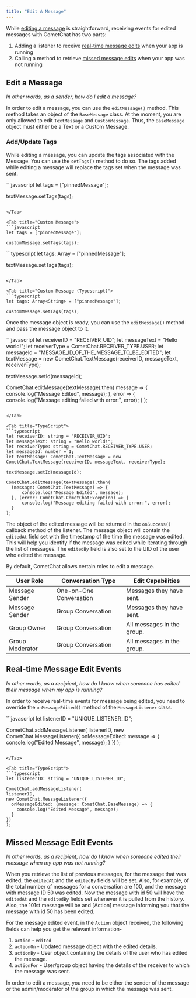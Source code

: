 ```yaml
---
title: "Edit A Message"
---
```




While [editing a message](/docs/sdk/ionic/edit-message#edit-a-message) is straightforward, receiving events for edited messages with CometChat has two parts:

1. Adding a listener to receive [real-time message edits](/docs/sdk/ionic/edit-message#real-time-message-edit-events) when your app is running
2. Calling a method to retrieve [missed message edits](/docs/sdk/ionic/edit-message#missed-message-edit-events) when your app was not running

## Edit a Message

*In other words, as a sender, how do I edit a message?*

In order to edit a message, you can use the `editMessage()` method. This method takes an object of the `BaseMessage` class. At the moment, you are only allowed to edit `TextMessage` and `CustomMessage`. Thus, the `BaseMessage` object must either be a Text or a Custom Message.

### Add/Update Tags

While editing a message, you can update the tags associated with the Message. You can use the `setTags()` method to do so. The tags added while editing a message will replace the tags set when the message was sent.

<Tabs>
<Tab title="Text Message">
```javascript
let tags = ["pinnedMessage"];

textMessage.setTags(tags);
```

</Tab>

<Tab title="Custom Message">
```javascript
let tags = ["pinnedMessage"];

customMessage.setTags(tags);
```

</Tab>

<Tab title="Text Message (Typescript)">
```typescript
let tags: Array<String> = ["pinnedMessage"];

textMessage.setTags(tags);
```

</Tab>

<Tab title="Custom Message (Typescript)">
```typescript
let tags: Array<String> = ["pinnedMessage"];

customMessage.setTags(tags);
```

</Tab>

</Tabs>

Once the message object is ready, you can use the `editMessage()` method and pass the message object to it.

<Tabs>
<Tab title="Edit Message">
```javascript
let receiverID = "RECEIVER_UID";
let messageText = "Hello world!";
let receiverType = CometChat.RECEIVER_TYPE.USER;
let messageId = "MESSAGE_ID_OF_THE_MESSAGE_TO_BE_EDITED";
let textMessage = new CometChat.TextMessage(receiverID, messageText, receiverType);

textMessage.setId(messageId);

CometChat.editMessage(textMessage).then(
message => {
  console.log("Message Edited", message);
}, error => {
  console.log("Message editing failed with error:", error);
}
);
```

</Tab>

<Tab title="TypeScript">
```typescript
let receiverID: string = "RECEIVER_UID";
let messageText: string = "Hello world!";
let receiverType: string = CometChat.RECEIVER_TYPE.USER;
let messageId: number = 1;
let textMessage: CometChat.TextMessage = new CometChat.TextMessage(receiverID, messageText, receiverType);

textMessage.setId(messageId);

CometChat.editMessage(textMessage).then(
  (message: CometChat.TextMessage) => {
      console.log("Message Edited", message);
  }, (error: CometChat.CometChatException) => {
      console.log("Message editing failed with error:", error);
  }
);
```

</Tab>

</Tabs>

The object of the edited message will be returned in the `onSuccess()` callback method of the listener. The message object will contain the `editedAt` field set with the timestamp of the time the message was edited. This will help you identify if the message was edited while iterating through the list of messages. The `editedBy` field is also set to the UID of the user who edited the message.

By default, CometChat allows certain roles to edit a message.

| User Role       | Conversation Type       | Edit Capabilities          |
| --------------- | ----------------------- | -------------------------- |
| Message Sender  | One-on-One Conversation | Messages they have sent.   |
| Message Sender  | Group Conversation      | Messages they have sent.   |
| Group Owner     | Group Conversation      | All messages in the group. |
| Group Moderator | Group Conversation      | All messages in the group. |

## Real-time Message Edit Events

*In other words, as a recipient, how do I know when someone has edited their message when my app is running?*

In order to receive real-time events for message being edited, you need to override the `onMessageEdited()` method of the `MessageListener` class.

<Tabs>
<Tab title="Message Listener">
```javascript
let listenerID = "UNIQUE_LISTENER_ID";

CometChat.addMessageListener(
listenerID,
new CometChat.MessageListener({
  onMessageEdited: message => {
    console.log("Edited Message", message);
  }
})
);
```

</Tab>

<Tab title="TypeScript">
```typescript
let listenerID: string = "UNIQUE_LISTENER_ID";

CometChat.addMessageListener(
listenerID,
new CometChat.MessageListener({
  onMessageEdited: (message: CometChat.BaseMessage) => {
    console.log("Edited Message", message);
  }
})
); 
```

</Tab>

</Tabs>

## Missed Message Edit Events

*In other words, as a recipient, how do I know when someone edited their message when my app was not running?*

When you retrieve the list of previous messages, for the message that was edited, the `editedAt` and the `editedBy` fields will be set. Also, for example, of the total number of messages for a conversation are 100, and the message with message ID 50 was edited. Now the message with id 50 will have the `editedAt` and the `editedBy` fields set whenever it is pulled from the history. Also, the 101st message will be and \[Action] message informing you that the message with id 50 has been edited.

For the message edited event, in the `Action` object received, the following fields can help you get the relevant information-

1. `action` - `edited`
2. `actionOn` - Updated message object with the edited details.
3. `actionBy` - User object containing the details of the user who has edited the message.
4. `actionFor` - User/group object having the details of the receiver to which the message was sent.

<Note>

In order to edit a message, you need to be either the sender of the message or the admin/moderator of the group in which the message was sent.

</Note>
